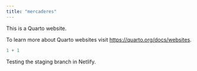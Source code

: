 ```yaml
---
title: "mercaderes"
---
```


This is a Quarto website.

To learn more about Quarto websites visit <https://quarto.org/docs/websites>.

```r
1 + 1
```

Testing the staging branch in Netlify.